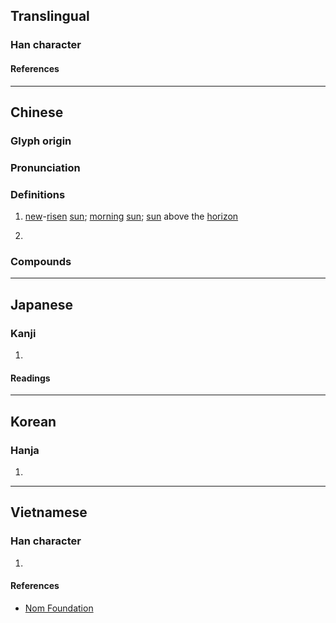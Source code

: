 {{character info/new}}
==Translingual==

===Han character===
{{Han char|rn=72|rad=日|as=12|sn=16|four=68040|canj=AYDK|ids=⿰日敦}}

====References====
{{Han ref|kx=0499.490|dkj=14160|dj=0869.190|hdz=21537.070|uh=66BE}}

----

==Chinese==
{{zh-forms|alt=*燉}}

===Glyph origin===
{{Han etym}}

===Pronunciation===
{{zh-pron
|m=tūn
|c=tan1
|mc=y
|oc=y
|cat=n
}}

===Definitions===
{{zh-hanzi}}

# {{lb|zh|literary}} [[new]]-[[rise]]n [[sun]]; [[morning]] [[sun]]; [[sun]] above the [[horizon]]
# {{rfdef|zh}}

===Compounds===
{{zh-der|暾暾|朝暾|溫暾}}

----

==Japanese==

===Kanji===
{{ja-kanji|grade=|rs=日12}}

# {{defn|lang=ja|sort=日12}}

====Readings====
{{ja-readings
|on=とん
|kun=あさひ
}}

----

==Korean==

===Hanja===
{{ko-hanja|돈}}

# {{defn|lang=ko|sort=日12}}

----

==Vietnamese==

===Han character===
{{vi-readings|rs=日12|reading=thôn}}

# {{defn|lang=vi|sort=日12}}

====References====
* [http://nomfoundation.org/common/nom_details.php?codepoint=66be Nom Foundation]